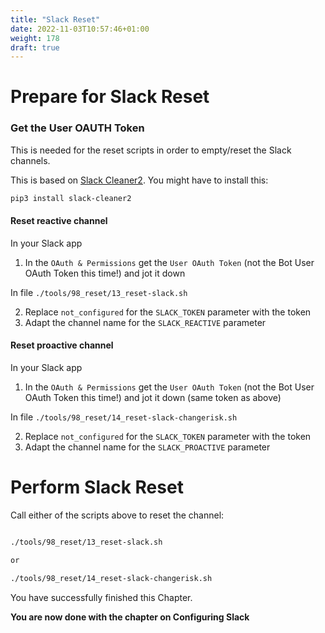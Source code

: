 ```yaml
---
title: "Slack Reset"
date: 2022-11-03T10:57:46+01:00
weight: 178
draft: true
---
```


# Prepare for Slack Reset


### Get the User OAUTH Token

This is needed for the reset scripts in order to empty/reset the Slack channels.

This is based on [Slack Cleaner2](https://github.com/sgratzl/slack_cleaner2).
You might have to install this:

```bash
pip3 install slack-cleaner2
```
#### Reset reactive channel 

In your Slack app

1. In the `OAuth & Permissions` get the `User OAuth Token` (not the Bot User OAuth Token this time!) and jot it down

In file `./tools/98_reset/13_reset-slack.sh`

2. Replace `not_configured` for the `SLACK_TOKEN` parameter with the token 
3. Adapt the channel name for the `SLACK_REACTIVE` parameter


#### Reset proactive channel 

In your Slack app

1. In the `OAuth & Permissions` get the `User OAuth Token` (not the Bot User OAuth Token this time!) and jot it down (same token as above)

In file `./tools/98_reset/14_reset-slack-changerisk.sh`

2. Replace `not_configured` for the `SLACK_TOKEN` parameter with the token 
3. Adapt the channel name for the `SLACK_PROACTIVE` parameter



# Perform Slack Reset

Call either of the scripts above to reset the channel:

```bash

./tools/98_reset/13_reset-slack.sh

or

./tools/98_reset/14_reset-slack-changerisk.sh

```



<InlineNotification kind="success">

You have successfully finished this Chapter.

**You are now done with the chapter on  Configuring Slack**


</InlineNotification>

